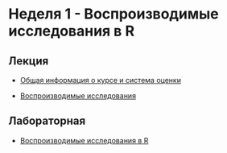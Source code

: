 # Неделя 1 - Воспроизводимые исследования в R

## Лекция

- [Общая информация о курсе и система оценки](https://web.microsoftstream.com/video/3230176c-8539-425e-b5cf-56dec5fd039e?channelId=76d212d2-0d47-461a-9295-741f7093f14e){target="_blank"}

- [Воспроизводимые исследования](https://web.microsoftstream.com/video/09e6d582-3be9-4ff7-a0d7-665a248574bb?channelId=76d212d2-0d47-461a-9295-741f7093f14e){target="_blank"}

## Лабораторная

- [Воспроизводимые исследования в R](https://web.microsoftstream.com/video/54a4a198-bb15-4d54-a04d-3fcbe0c3f03e?channelId=76d212d2-0d47-461a-9295-741f7093f14e){target="_blank"}



